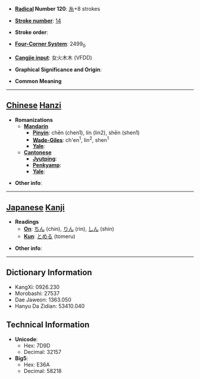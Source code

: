 * '''[[Wiktionary:Chinese radical index| Radical]] Number 120''': [[Wiktionary:Chinese radical index 糸|糸]]+8 strokes

* '''[[Wiktionary:Chinese total strokes index|Stroke number]]''': [[Wiktionary:Chinese total strokes index 14|14]]

* '''Stroke order''': 

* '''[[Wiktionary:Chinese four corner index|Four-Corner System]]''': 2499<sub>0</sub>

* '''[[Wiktionary:Chinese Cangjie index|Cangjie input]]''': 女火木木 (VFDD)

* '''Graphical Significance and Origin''': 

* '''Common Meaning'''

----

== [[Chinese]] [[Hanzi]] ==

* '''Romanizations'''
** '''[[Mandarin]]'''
*** '''[[Pinyin]]''': chēn (chen1), lín (lin2), shēn (shen1)
*** '''[[Wade-Giles]]''': ch'en<sup>1</sup>, lin<sup>2</sup>, shen<sup>1</sup>
*** '''[[Yale]]''': 
** '''[[Cantonese]]'''
*** '''[[Jyutping]]''':
*** '''[[Penkyamp]]''': 
*** '''[[Yale]]''': 

* '''Other info''': 

----

== [[Japanese]] [[Kanji]] ==

* '''Readings'''
** '''[[On]]''': [[ちん]] (chin), [[りん]] (rin), [[しん]] (shin)
** '''[[Kun]]''': [[とめる]] (tomeru)

* '''Other info''':  

----

== Dictionary Information ==

* KangXi: 0926.230
* Morobashi: 27537
* Dae Jaweon: 1363.050
* Hanyu Da Zidian: 53410.040

== Technical Information ==

* '''Unicode''':
** Hex: 7D9D
** Decimal: 32157
* '''Big5''':
** Hex: E36A
** Decimal: 58218
